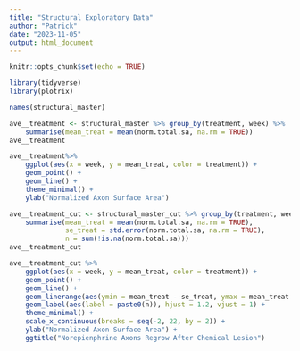 ```yaml
---
title: "Structural Exploratory Data"
author: "Patrick"
date: "2023-11-05"
output: html_document
---
```


```r
knitr::opts_chunk$set(echo = TRUE)
```

```r
library(tidyverse)
library(plotrix)
```
```r
names(structural_master)
```

```r
ave__treatment <- structural_master %>% group_by(treatment, week) %>% 
    summarise(mean_treat = mean(norm.total.sa, na.rm = TRUE))
ave__treatment
```

```r
ave__treatment%>%
    ggplot(aes(x = week, y = mean_treat, color = treatment)) +
    geom_point() + 
    geom_line() +
    theme_minimal() + 
    ylab("Normalized Axon Surface Area")
```

```r
ave__treatment_cut <- structural_master_cut %>% group_by(treatment, week) %>% 
    summarise(mean_treat = mean(norm.total.sa, na.rm = TRUE), 
              se_treat = std.error(norm.total.sa, na.rm = TRUE),
              n = sum(!is.na(norm.total.sa)))
ave__treatment_cut
```

```r
ave__treatment_cut %>%
    ggplot(aes(x = week, y = mean_treat, color = treatment)) +
    geom_point() + 
    geom_line() +
    geom_linerange(aes(ymin = mean_treat - se_treat, ymax = mean_treat + se_treat)) +
    geom_label(aes(label = paste0(n)), hjust = 1.2, vjust = 1) +
    theme_minimal() + 
    scale_x_continuous(breaks = seq(-2, 22, by = 2)) +
    ylab("Normalized Axon Surface Area") +
    ggtitle("Norepienphrine Axons Regrow After Chemical Lesion")
```


